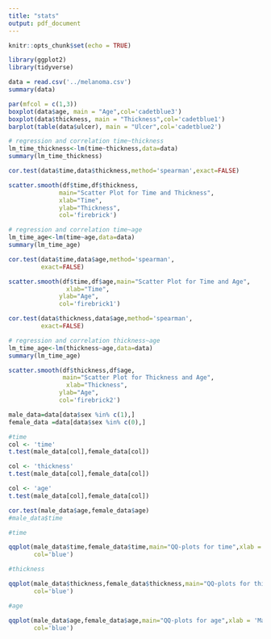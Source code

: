```yaml
---
title: "stats"
output: pdf_document
---
```


```r
knitr::opts_chunk$set(echo = TRUE)
```

```r
library(ggplot2)
library(tidyverse)


```

```r
data = read.csv('../melanoma.csv')
summary(data)
```

```r
par(mfcol = c(1,3))
boxplot(data$age, main = "Age",col='cadetblue3')
boxplot(data$thickness, main = "Thickness",col='cadetblue1')
barplot(table(data$ulcer), main = "Ulcer",col='cadetblue2')
```

```r
# regression and correlation time~thickness
lm_time_thickness<-lm(time~thickness,data=data)
summary(lm_time_thickness)
```

```r
cor.test(data$time,data$thickness,method='spearman',exact=FALSE)
```

```r
scatter.smooth(df$time,df$thickness,
              main="Scatter Plot for Time and Thickness",
              xlab="Time",
              ylab="Thickness",
              col='firebrick')
```

```r
# regression and correlation time~age
lm_time_age<-lm(time~age,data=data)
summary(lm_time_age)
```

```r
cor.test(data$time,data$age,method='spearman',
         exact=FALSE)
```

```r
scatter.smooth(df$time,df$age,main="Scatter Plot for Time and Age",
                xlab="Time",
              ylab="Age",
              col='firebrick1')
```

```r
cor.test(data$thickness,data$age,method='spearman',
         exact=FALSE)
```

```r
# regression and correlation thickness~age
lm_time_age<-lm(thickness~age,data=data)
summary(lm_time_age)
```

```r
scatter.smooth(df$thickness,df$age,
               main="Scatter Plot for Thickness and Age",
                xlab="Thickness",
              ylab="Age",
              col='firebrick2')
```

```r
male_data=data[data$sex %in% c(1),]
female_data =data[data$sex %in% c(0),]
```

```r
#time 
col <- 'time'
t.test(male_data[col],female_data[col])
```

```r
col <- 'thickness'
t.test(male_data[col],female_data[col])
```

```r
col <- 'age'
t.test(male_data[col],female_data[col])
```

```r
cor.test(male_data$age,female_data$age)
#male_data$time
```

```r
#time 

qqplot(male_data$time,female_data$time,main="QQ-plots for time",xlab = 'Male',ylab='Female',
       col='blue')
```

```r
#thickness

qqplot(male_data$thickness,female_data$thickness,main="QQ-plots for thickness",xlab = 'Male',ylab='Female',
       col='blue')
```

```r
#age

qqplot(male_data$age,female_data$age,main="QQ-plots for age",xlab = 'Male',ylab='Female',
       col='blue')
```

